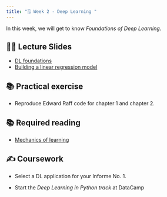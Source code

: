 ```yaml
---
title: "🗓️ Week 2 - Deep Learning "
---
```


In this  week, we will get to know *Foundations of Deep Learning*.


## 👨‍🏫 Lecture Slides 

- [DL foundations](https://drive.google.com/file/d/1B4pqQIU9nX9E1XzpyxXyV6KoL-Sv6A9y/view)
- [Building a linear regression model](https://drive.google.com/file/d/14QWp5Yzv6lkJhvTy4hTm-viW_M5LiqHW/view?usp=sharing)

## 📚 Practical exercise

- Reproduce Edward Raff code for chapter 1 and chapter 2.

## 📚 Required reading

- [Mechanics of learning](https://drive.google.com/file/d/1yA9qOCovhXpyS3Ph6fcWa07ZpaWVTZMm/view?usp=sharing)

## ✍️ Coursework

- Select a DL application for  your Informe No. 1.

- Start the *Deep Learning in Python track* at DataCamp



